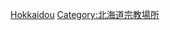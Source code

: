 {{日本行政區劃分類導航|佛寺}}
{{Commonscat|Temples in Hokkaido}}
[[Category:日本各都道府縣佛寺|Hokkaidou]]
[[Category:北海道宗教場所|Category:北海道宗教場所]]